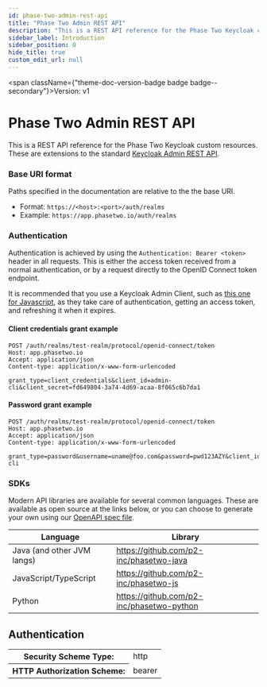 ```yaml
---
id: phase-two-admin-rest-api
title: "Phase Two Admin REST API"
description: "This is a REST API reference for the Phase Two Keycloak custom resources. These are extensions to the standard [Keycloak Admin REST API](https://www.keycloak.org/docs-api/latest/rest-api/index.html)."
sidebar_label: Introduction
sidebar_position: 0
hide_title: true
custom_edit_url: null
---
```



<span className={"theme-doc-version-badge badge badge--secondary"}>Version: v1</span>

# Phase Two Admin REST API



This is a REST API reference for the Phase Two Keycloak custom resources. These are extensions to the standard [Keycloak Admin REST API](https://www.keycloak.org/docs-api/latest/rest-api/index.html).

### Base URI format
Paths specified in the documentation are relative to the the base URI.
- Format: `https://<host>:<port>/auth/realms`
- Example: `https://app.phasetwo.io/auth/realms`

### Authentication
Authentication is achieved by using the `Authentication: Bearer <token>` header in all requests. This is either the access token received from a normal authentication, or by a request directly to the OpenID Connect token endpoint.

It is recommended that you use a Keycloak Admin Client, such as [this one for Javascript](https://github.com/keycloak/keycloak-nodejs-admin-client), as they take care of authentication, getting an access token, and refreshing it when it expires.

#### Client credentials grant example
```
POST /auth/realms/test-realm/protocol/openid-connect/token
Host: app.phasetwo.io
Accept: application/json
Content-type: application/x-www-form-urlencoded

grant_type=client_credentials&client_id=admin-cli&client_secret=fd649804-3a74-4d69-acaa-8f065c6b7da1
```

#### Password grant example
```
POST /auth/realms/test-realm/protocol/openid-connect/token
Host: app.phasetwo.io
Accept: application/json
Content-type: application/x-www-form-urlencoded

grant_type=password&username=uname@foo.com&password=pwd123AZY&client_id=admin-cli
```

### SDKs
Modern API libraries are available for several common languages. These are available as open source at the links below, or you can choose to generate your own using our [OpenAPI spec file](https://raw.githubusercontent.com/p2-inc/phasetwo-docs/main/openapi.yaml).

| Language | Library |
| --- | --- |
| Java (and other JVM langs) | https://github.com/p2-inc/phasetwo-java |
| JavaScript/TypeScript | https://github.com/p2-inc/phasetwo-js |
| Python | https://github.com/p2-inc/phasetwo-python |


<div style={{"marginBottom":"2rem"}}><h2 id={"authentication"} style={{"marginBottom":"1rem"}}>Authentication</h2><SchemaTabs className={"openapi-tabs__security-schemes"}><TabItem label={"HTTP: Bearer Auth"} value={"access_token"}><div><table><tbody><tr><th>Security Scheme Type:</th><td>http</td></tr><tr><th>HTTP Authorization Scheme:</th><td>bearer</td></tr></tbody></table></div></TabItem></SchemaTabs></div>
      